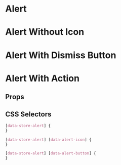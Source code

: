 

# Alert

<Canvas>
  <Story id="molecules-alert--alert" />
</Canvas>

# Alert Without Icon

<Canvas>
  <Story id="molecules-alert--alert-without-icon" />
</Canvas>

# Alert With Dismiss Button

<Canvas>
  <Story id="molecules-alert--alert-with-dismiss-button" />
</Canvas>

# Alert With Action

<Canvas>
  <Story id="molecules-alert--alert-with-action" />
</Canvas>

## Props

<ArgsTable of={Alert} />

## CSS Selectors

```css
[data-store-alert] {
}

[data-store-alert] [data-alert-icon] {
}

[data-store-alert] [data-alert-button] {
}
```
